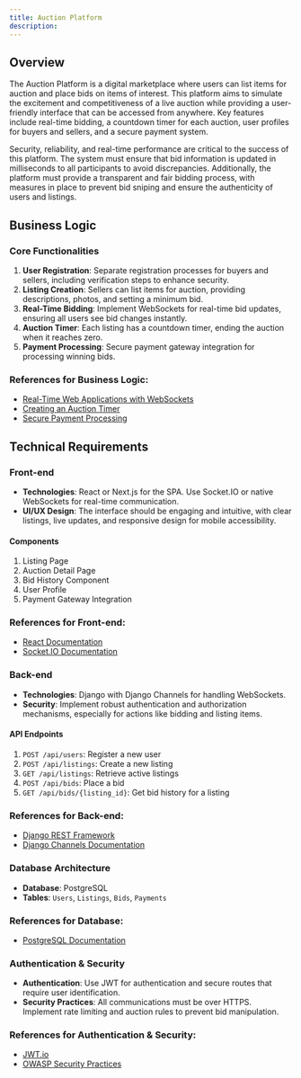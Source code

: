 ```yaml
---
title: Auction Platform
description: 
---
```


## Overview

The Auction Platform is a digital marketplace where users can list items for auction and place bids on items of interest. This platform aims to simulate the excitement and competitiveness of a live auction while providing a user-friendly interface that can be accessed from anywhere. Key features include real-time bidding, a countdown timer for each auction, user profiles for buyers and sellers, and a secure payment system.

Security, reliability, and real-time performance are critical to the success of this platform. The system must ensure that bid information is updated in milliseconds to all participants to avoid discrepancies. Additionally, the platform must provide a transparent and fair bidding process, with measures in place to prevent bid sniping and ensure the authenticity of users and listings.

## Business Logic

### Core Functionalities

1. **User Registration**: Separate registration processes for buyers and sellers, including verification steps to enhance security.
2. **Listing Creation**: Sellers can list items for auction, providing descriptions, photos, and setting a minimum bid.
3. **Real-Time Bidding**: Implement WebSockets for real-time bid updates, ensuring all users see bid changes instantly.
4. **Auction Timer**: Each listing has a countdown timer, ending the auction when it reaches zero.
5. **Payment Processing**: Secure payment gateway integration for processing winning bids.

### References for Business Logic:

- [Real-Time Web Applications with WebSockets](https://developer.mozilla.org/en-US/docs/Web/API/WebSockets_API)
- [Creating an Auction Timer](https://javascript.info/settimeout-setinterval)
- [Secure Payment Processing](https://stripe.com/docs/security/stripe)

## Technical Requirements

### Front-end

- **Technologies**: React or Next.js for the SPA. Use Socket.IO or native WebSockets for real-time communication.
- **UI/UX Design**: The interface should be engaging and intuitive, with clear listings, live updates, and responsive design for mobile accessibility.

#### Components

1. Listing Page
2. Auction Detail Page
3. Bid History Component
4. User Profile
5. Payment Gateway Integration

### References for Front-end:

- [React Documentation](https://reactjs.org/docs/getting-started.html)
- [Socket.IO Documentation](https://socket.io/docs/v4)

### Back-end

- **Technologies**: Django with Django Channels for handling WebSockets.
- **Security**: Implement robust authentication and authorization mechanisms, especially for actions like bidding and listing items.

#### API Endpoints

1. `POST /api/users`: Register a new user
2. `POST /api/listings`: Create a new listing
3. `GET /api/listings`: Retrieve active listings
4. `POST /api/bids`: Place a bid
5. `GET /api/bids/{listing_id}`: Get bid history for a listing

### References for Back-end:

- [Django REST Framework](https://www.django-rest-framework.org/)
- [Django Channels Documentation](https://channels.readthedocs.io/en/stable/)

### Database Architecture

- **Database**: PostgreSQL
- **Tables**: `Users`, `Listings`, `Bids`, `Payments`

### References for Database:

- [PostgreSQL Documentation](https://www.postgresql.org/docs/)

### Authentication & Security

- **Authentication**: Use JWT for authentication and secure routes that require user identification.
- **Security Practices**: All communications must be over HTTPS. Implement rate limiting and auction rules to prevent bid manipulation.

### References for Authentication & Security:

- [JWT.io](https://jwt.io/)
- [OWASP Security Practices](https://owasp.org/www-project-top-ten/)

